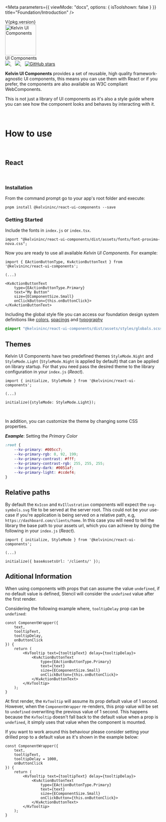 
<Meta
	parameters={{
		viewMode: "docs",
		options: { isToolshown: false }
	}}
	title="Foundation/Introduction"
/>

<div className="version">
	<span>V{pkg.version}</span>
</div>
<div className="intro-header">
	<div className="intro-logo">
		<img alt="Kelvin UI Components" height="100" src="./kelvin-hero.svg" />
		<div className="label">
			<span>UI Components</span>
		</div>
	</div>
</div>
<div className="references">
	<a href="https://npm.im/@kelvininc/ui-components" target="_blank">
		<img src="https://img.shields.io/npm/v/@kelvininc/ui-components.svg" />
	</a>
	&nbsp;&nbsp;
	<a href="https://npm.im/@kelvininc/ui-components" target="_blank">
		<img src="https://badgen.net/npm/dw/@kelvininc/ui-components" />
	</a>
	&nbsp;&nbsp;
	<a href="https://github.com/kelvininc/ui-components" target="_blank">
		<img
			alt="GitHub stars"
			src="https://img.shields.io/github/stars/kelvininc/ui-components?style=social"
		/>
	</a>
</div>

**Kelvin UI Components** provides a set of reusable, high quality framework-agnostic UI components, this means you can use them with React or if you prefer, the components are also available as W3C compliant WebComponents.

This is not just a library of UI components as it's also a style guide where you can see how the component looks and behaves by interacting with it.

<br />

# How to use

<br />

## React

<br />

### Installation

From the command prompt go to your app's root folder and execute:

```
pnpm install @kelvininc/react-ui-components --save
```

### Getting Started

Include the fonts in `index.js` or `index.tsx`.

```tsx
import "@kelvininc/react-ui-components/dist/assets/fonts/font-proxima-nova.css";
```

Now you are ready to use all available _Kelvin UI Components_. For example:

```tsx
import { EActionButtonType, KvActionButtonText } from '@kelvininc/react-ui-components';

(...)

<KvActionButtonText
	type={EActionButtonType.Primary}
	text="My Button"
	size={EComponentSize.Small}
	onClickButton={this.onButtonClick}>
</KvActionButtonText>
```

Including the global style file you can access our foundation design system definitions like [colors](/story/foundation-colors--page), [spacings](?path=/docs/foundation-spatial-system--page) and [typography](/docs/foundation-typography--page)

```css
@import "@kelvininc/react-ui-components/dist/assets/styles/globals.scss";
```

## Themes

Kelvin UI Components have two predefined themes `StyleMode.Night` and `StyleMode.Light` (`StyleMode.Night` is applied by default) that can be applied on library startup. For that you need pass the desired theme to the library configuration in your `index.js` (_React_).

```tsx
import { initialize, StyleMode } from '@kelvininc/react-ui-components';

(...)

initialize({styleMode: StyleMode.Light});

```

<br />

In addition, you can customize the theme by changing some CSS properties.

**_Example_**: Setting the _Primary Color_

```css
:root {
	--kv-primary: #005cc7;
	--kv-primary-rgb: 0, 92, 199;
	--kv-primary-contrast: #fff;
	--kv-primary-contrast-rgb: 255, 255, 255;
	--kv-primary-dark: #0051af;
	--kv-primary-light: #ccdef4;
}
```

## Relative paths

By default the `KvIcon` and `KvIllustration` components will expect the `svg-symbols.svg` file to be served at the server root. This could not be your use-case if you're application is being served on a relative path, e.g, `https://dashboard.com/clients/home`. In this case you will need to tell the library the base path to your assets url, which you can achieve by doing the following in your `index.js` (_React_).

```tsx
import { initialize, StyleMode } from '@kelvininc/react-ui-components';

(...)

initialize({ baseAssetsUrl: '/clients/' });

```

## Aditional Information

When using components with props that can assume the value `undefined`, if no default value is defined, Stencil will consider the `undefined` value after the first render.

Considering the following example where, `tooltipDelay` prop can be `undefined`:

```tsx
const ComponentWrapper({
	text,
	tooltipText,
	tooltipDelay,
	onButtonClick
}) {
	return (
		<KvTooltip text={tooltipText} delay={tooltipDelay}>
			<KvActionButtonText
				type={EActionButtonType.Primary}
				text={text}
				size={EComponentSize.Small}
				onClickButton={this.onButtonClick}>
			</KvActionButtonText>
		</KvTooltip>
	);
}
```

At first render, the `KvTooltip` will assume its prop default value of 1 second. However, when the `ComponentWrapper` re-renders, this prop value will be set to `undefined` overwriting the previous value of 1 second. This happens because the `KvTooltip` doesn't fall back to the default value when a prop is `undefined`, it simply uses that value when the component is mounted.

If you want to work around this behaviour please consider setting your drilled prop to a default value as it's shown in the example below:

```tsx
const ComponentWrapper({
	text,
	tooltipText,
	tooltipDelay = 1000,
	onButtonClick
}) {
	return (
		<KvTooltip text={tooltipText} delay={tooltipDelay}>
			<KvActionButtonText
				type={EActionButtonType.Primary}
				text={text}
				size={EComponentSize.Small}
				onClickButton={this.onButtonClick}>
			</KvActionButtonText>
		</KvTooltip>
	);
}
```
